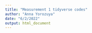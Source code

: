 ```yaml
---
title: "Measurement 1 tidyverse codes"
author: "Anna Yorozuya"
date: "6/2/2022"
output: html_document
---
```


